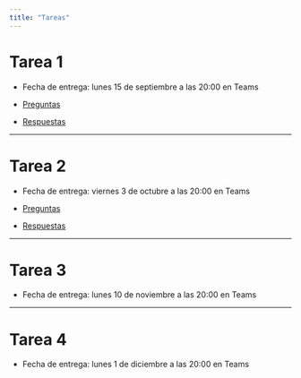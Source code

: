 ```yaml
---
title: "Tareas"
---
```


# Tarea 1

- Fecha de entrega: lunes 15 de septiembre a las 20:00 en Teams

- [Preguntas](./tarea-1.qmd)

- [Respuestas](./tarea-1-respuestas.qmd)


---

# Tarea 2

- Fecha de entrega: viernes 3 de octubre a las 20:00 en Teams

- [Preguntas](./tarea-2.qmd)

- [Respuestas](./tarea-2-respuestas.qmd)

---

# Tarea 3

- Fecha de entrega: lunes 10 de noviembre a las 20:00 en Teams


---

# Tarea 4

- Fecha de entrega: lunes 1 de diciembre a las 20:00 en Teams



